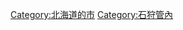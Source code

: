 {{Commonscat|Eniwa, Hokkaido}}
{{Catmore}}

{{DEFAULTSORT:Eniwa-shi}}
[[Category:北海道的市|Category:北海道的市]]
[[Category:石狩管內|Category:石狩管內]]